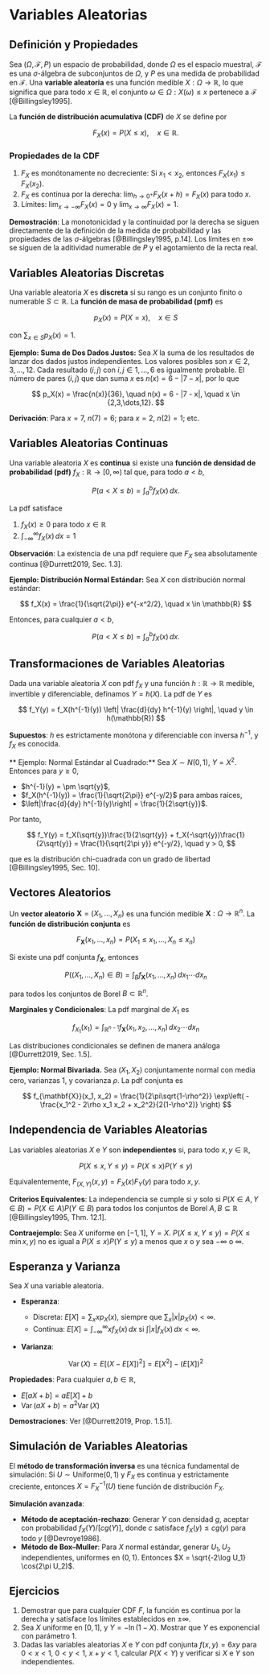 # Variables Aleatorias

## Definición y Propiedades

Sea $(\Omega, \mathcal{F}, P)$ un espacio de probabilidad, donde $\Omega$ es el espacio muestral, $\mathcal{F}$ es una $\sigma$-álgebra de subconjuntos de $\Omega$, y $P$ es una medida de probabilidad en $\mathcal{F}$.
Una **variable aleatoria** es una función medible $X: \Omega \to \mathbb{R}$, lo que significa que para todo $x \in \mathbb{R}$, el conjunto ${\omega \in \Omega : X(\omega) \leq x}$ pertenece a $\mathcal{F}$ [@Billingsley1995].

La **función de distribución acumulativa (CDF)** de $X$ se define por

$$
F_X(x) = P(X \leq x), \quad x \in \mathbb{R}.
$$

### Propiedades de la CDF

1. $F_X$ es monótonamente no decreciente: Si $x_1 < x_2$, entonces $F_X(x_1) \leq F_X(x_2)$.
2. $F_X$ es continua por la derecha: $\lim_{h \to 0^+} F_X(x+h) = F_X(x)$ para todo $x$.
3. Límites: $\lim_{x \to -\infty} F_X(x) = 0$ y $\lim_{x \to \infty} F_X(x) = 1$.

**Demostración**:
La monotonicidad y la continuidad por la derecha se siguen directamente de la definición de la medida de probabilidad y las propiedades de las $\sigma$-álgebras [@Billingsley1995, p.14].
Los límites en $\pm\infty$ se siguen de la aditividad numerable de $P$ y el agotamiento de la recta real.

## Variables Aleatorias Discretas

Una variable aleatoria $X$ es **discreta** si su rango es un conjunto finito o numerable $S \subset \mathbb{R}$. La **función de masa de probabilidad (pmf)** es

$$
p_X(x) = P(X = x), \quad x \in S
$$

con $\sum_{x \in S} p_X(x) = 1$.

**Ejemplo: Suma de Dos Dados Justos:** Sea $X$ la suma de los resultados de lanzar dos dados justos independientes. Los valores posibles son $x \in {2, 3, \dots, 12}$.
Cada resultado $(i, j)$ con $i, j \in {1,\dots,6}$ es igualmente probable. El número de pares $(i,j)$ que dan suma $x$ es $n(x) = 6 - |7 - x|$, por lo que

$$
p_X(x) = \frac{n(x)}{36}, \quad n(x) = 6 - |7 - x|, \quad x \in {2,3,\dots,12}.
$$

**Derivación**: Para $x=7$, $n(7)=6$; para $x=2$, $n(2)=1$; etc.

## Variables Aleatorias Continuas

Una variable aleatoria $X$ es **continua** si existe una **función de densidad de probabilidad (pdf)** $f_X:\mathbb{R}\to[0,\infty)$ tal que, para todo $a < b$,

$$
P(a < X \leq b) = \int_a^b f_X(x)\,dx.
$$

La pdf satisface

1. $f_X(x) \geq 0$ para todo $x \in \mathbb{R}$
2. $\int_{-\infty}^{\infty} f_X(x)\,dx = 1$

**Observación**: La existencia de una pdf requiere que $F_X$ sea absolutamente continua [@Durrett2019, Sec. 1.3].

**Ejemplo: Distribución Normal Estándar:** Sea $X$ con distribución normal estándar:

$$
f_X(x) = \frac{1}{\sqrt{2\pi}} e^{-x^2/2}, \quad x \in \mathbb{R}
$$

Entonces, para cualquier $a < b$,

$$
P(a < X \leq b) = \int_a^b f_X(x)\,dx.
$$

## Transformaciones de Variables Aleatorias

Dada una variable aleatoria $X$ con pdf $f_X$ y una función $h:\mathbb{R}\to\mathbb{R}$ medible, invertible y diferenciable, definamos $Y = h(X)$. La pdf de $Y$ es

$$
f_Y(y) = f_X(h^{-1}(y)) \left| \frac{d}{dy} h^{-1}(y) \right|, \quad y \in h(\mathbb{R})
$$

**Supuestos**: $h$ es estrictamente monótona y diferenciable con inversa $h^{-1}$, y $f_X$ es conocida.

** Ejemplo: Normal Estándar al Cuadrado:** Sea $X \sim N(0,1)$, $Y = X^2$. Entonces para $y \geq 0$,

* $h^{-1}(y) = \pm \sqrt{y}$,
* $f_X(h^{-1}(y)) = \frac{1}{\sqrt{2\pi}} e^{-y/2}$ para ambas raíces,
* $\left|\frac{d}{dy} h^{-1}(y)\right| = \frac{1}{2\sqrt{y}}$.

Por tanto,

$$
f_Y(y) = f_X(\sqrt{y})\frac{1}{2\sqrt{y}} + f_X(-\sqrt{y})\frac{1}{2\sqrt{y}} = \frac{1}{\sqrt{2\pi y}} e^{-y/2}, \quad y > 0,
$$

que es la distribución chi-cuadrada con un grado de libertad [@Billingsley1995, Sec. 10].

## Vectores Aleatorios

Un **vector aleatorio** $\mathbf{X} = (X_1, \dots, X_n)$ es una función medible $\mathbf{X}:\Omega \to \mathbb{R}^n$. La **función de distribución conjunta** es

$$
F_{\mathbf{X}}(x_1, \dots, x_n) = P(X_1 \leq x_1, \dots, X_n \leq x_n)
$$

Si existe una pdf conjunta $f_{\mathbf{X}}$, entonces

$$
P((X_1, \dots, X_n) \in B) = \int_{B} f_{\mathbf{X}}(x_1, \dots, x_n)\,dx_1 \cdots dx_n
$$

para todos los conjuntos de Borel $B \subset \mathbb{R}^n$.

**Marginales y Condicionales**: La pdf marginal de $X_1$ es

$$
f_{X_1}(x_1) = \int_{\mathbb{R}^{n-1}} f_{\mathbf{X}}(x_1, x_2, \dots, x_n)\,dx_2 \cdots dx_n
$$

Las distribuciones condicionales se definen de manera análoga [@Durrett2019, Sec. 1.5].

**Ejemplo: Normal Bivariada.** Sea $(X_1, X_2)$ conjuntamente normal con media cero, varianzas $1$, y covarianza $\rho$. La pdf conjunta es

$$
f_{\mathbf{X}}(x_1, x_2) = \frac{1}{2\pi\sqrt{1-\rho^2}} \exp\left( -\frac{x_1^2 - 2\rho x_1 x_2 + x_2^2}{2(1-\rho^2)} \right)
$$

## Independencia de Variables Aleatorias

Las variables aleatorias $X$ e $Y$ son **independientes** si, para todo $x,y \in \mathbb{R}$,

$$
P(X \leq x, Y \leq y) = P(X \leq x) P(Y \leq y)
$$

Equivalentemente, $F_{(X,Y)}(x,y) = F_X(x) F_Y(y)$ para todo $x, y$.

**Criterios Equivalentes**: La independencia se cumple si y solo si $P(X \in A, Y \in B) = P(X \in A)P(Y \in B)$ para todos los conjuntos de Borel $A, B \subseteq \mathbb{R}$ [@Billingsley1995, Thm. 12.1].

**Contraejemplo**: Sea $X$ uniforme en $[-1,1]$, $Y=X$. $P(X \leq x, Y \leq y) = P(X \leq \min{x, y})$ no es igual a $P(X \leq x)P(Y \leq y)$ a menos que $x$ o $y$ sea $-\infty$ o $\infty$.

## Esperanza y Varianza

Sea $X$ una variable aleatoria.

* **Esperanza**:

  * Discreta: $E[X] = \sum_{x} x p_X(x)$, siempre que $\sum_x |x| p_X(x) < \infty$.
  * Continua: $E[X] = \int_{-\infty}^\infty x f_X(x)\,dx$ si $\int |x| f_X(x)\,dx < \infty$.

* **Varianza**:

$$
\operatorname{Var}(X) = E\left[(X - E[X])^2\right] = E[X^2] - (E[X])^2
$$

**Propiedades**: Para cualquier $a,b \in \mathbb{R}$,

* $E[aX + b] = aE[X] + b$
* $\operatorname{Var}(aX + b) = a^2 \operatorname{Var}(X)$

**Demostraciones**: Ver [@Durrett2019, Prop. 1.5.1].

## Simulación de Variables Aleatorias

El **método de transformación inversa** es una técnica fundamental de simulación:
Si $U \sim \text{Uniforme}(0,1)$ y $F_X$ es continua y estrictamente creciente, entonces $X = F_X^{-1}(U)$ tiene función de distribución $F_X$.

**Simulación avanzada**:

* **Método de aceptación-rechazo**: Generar $Y$ con densidad $g$, aceptar con probabilidad $f_X(Y)/[c g(Y)]$, donde $c$ satisface $f_X(y) \leq c g(y)$ para todo $y$ [@Devroye1986].
* **Método de Box–Muller**: Para $X$ normal estándar, generar $U_1, U_2$ independientes, uniformes en $(0,1)$. Entonces $X = \sqrt{-2\log U_1} \cos(2\pi U_2)$.

## Ejercicios

1. Demostrar que para cualquier CDF $F$, la función es continua por la derecha y satisface los límites establecidos en $\pm\infty$.
2. Sea $X$ uniforme en $[0,1]$, y $Y = -\ln(1-X)$. Mostrar que $Y$ es exponencial con parámetro $1$.
3. Dadas las variables aleatorias $X$ e $Y$ con pdf conjunta $f(x,y) = 6xy$ para $0 < x < 1$, $0 < y < 1$, $x+y < 1$, calcular $P(X < Y)$ y verificar si $X$ e $Y$ son independientes.
